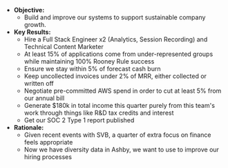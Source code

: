 * **Objective:**
    * Build and improve our systems to support sustainable company growth.
* **Key Results:**
    * Hire a Full Stack Engineer x2 (Analytics, Session Recording) and Technical Content Marketer
    * At least 15% of applications come from under-represented groups while maintaining 100% Rooney Rule success
    * Ensure we stay within 5% of forecast cash burn
    * Keep uncollected invoices under 2% of MRR, either collected or written off
    * Negotiate pre-committed AWS spend in order to cut at least 5% from our annual bill
    * Generate $180k in total income this quarter purely from this team's work through things like R&D tax credits and interest
    * Get our SOC 2 Type 1 report published
* **Rationale:**
    * Given recent events with SVB, a quarter of extra focus on finance feels appropriate
    * Now we have diversity data in Ashby, we want to use to improve our hiring processes
